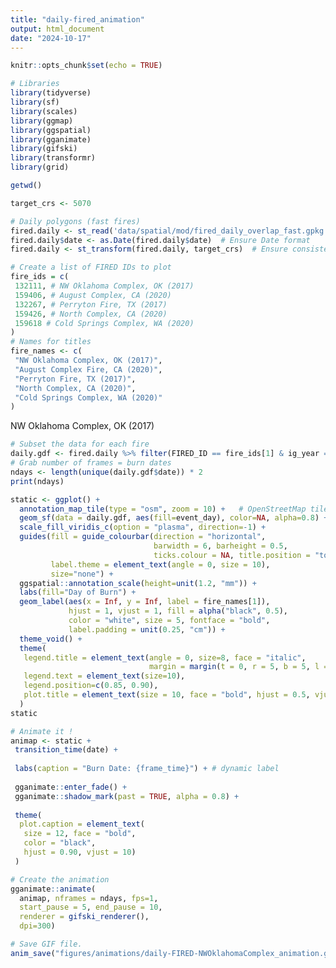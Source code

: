 ```yaml
---
title: "daily-fired_animation"
output: html_document
date: "2024-10-17"
---
```


```r
knitr::opts_chunk$set(echo = TRUE)

# Libraries
library(tidyverse)
library(sf)
library(scales)
library(ggmap)
library(ggspatial)
library(gganimate)
library(gifski)
library(transformr)
library(grid)

getwd()

target_crs <- 5070
```

```r
# Daily polygons (fast fires)
fired.daily <- st_read('data/spatial/mod/fired_daily_overlap_fast.gpkg')
fired.daily$date <- as.Date(fired.daily$date)  # Ensure Date format
fired.daily <- st_transform(fired.daily, target_crs)  # Ensure consistent projection
```

```r
# Create a list of FIRED IDs to plot
fire_ids = c(
 132111, # NW Oklahoma Complex, OK (2017)
 159406, # August Complex, CA (2020)
 132267, # Perryton Fire, TX (2017)
 159426, # North Complex, CA (2020)
 159618 # Cold Springs Complex, WA (2020)
)
# Names for titles
fire_names <- c(
 "NW Oklahoma Complex, OK (2017)",
 "August Complex Fire, CA (2020)",
 "Perryton Fire, TX (2017)",
 "North Complex, CA (2020)",
 "Cold Springs Complex, WA (2020)"
)
```

NW Oklahoma Complex, OK (2017)

```r
# Subset the data for each fire
daily.gdf <- fired.daily %>% filter(FIRED_ID == fire_ids[1] & ig_year == 2017)
# Grab number of frames = burn dates
ndays <- length(unique(daily.gdf$date)) * 2
print(ndays)
```

```r
static <- ggplot() +
  annotation_map_tile(type = "osm", zoom = 10) +   # OpenStreetMap tiles
  geom_sf(data = daily.gdf, aes(fill=event_day), color=NA, alpha=0.8) +
  scale_fill_viridis_c(option = "plasma", direction=-1) + 
  guides(fill = guide_colourbar(direction = "horizontal", 
                                barwidth = 6, barheight = 0.5, 
                                ticks.colour = NA, title.position = "top"),
         label.theme = element_text(angle = 0, size = 10),
         size="none") +
  ggspatial::annotation_scale(height=unit(1.2, "mm")) +
  labs(fill="Day of Burn") +
  geom_label(aes(x = Inf, y = Inf, label = fire_names[1]), 
             hjust = 1, vjust = 1, fill = alpha("black", 0.5), 
             color = "white", size = 5, fontface = "bold", 
             label.padding = unit(0.25, "cm")) +
  theme_void() +
  theme(
   legend.title = element_text(angle = 0, size=8, face = "italic", 
                               margin = margin(t = 0, r = 5, b = 5, l = 5)),
   legend.text = element_text(size=10),
   legend.position=c(0.85, 0.90),
   plot.title = element_text(size = 10, face = "bold", hjust = 0.5, vjust = 1),
  )
static
```

```r
# Animate it !
animap <- static +
 transition_time(date) +
 
 labs(caption = "Burn Date: {frame_time}") + # dynamic label
 
 gganimate::enter_fade() +
 gganimate::shadow_mark(past = TRUE, alpha = 0.8) +
 
 theme(
  plot.caption = element_text(
   size = 12, face = "bold", 
   color = "black", 
   hjust = 0.90, vjust = 10)
 )

# Create the animation
gganimate::animate(
  animap, nframes = ndays, fps=1,
  start_pause = 5, end_pause = 10,
  renderer = gifski_renderer(),
  dpi=300)

# Save GIF file.
anim_save("figures/animations/daily-FIRED-NWOklahomaComplex_animation.gif")
```

```r

```

```r

```

```r

```

